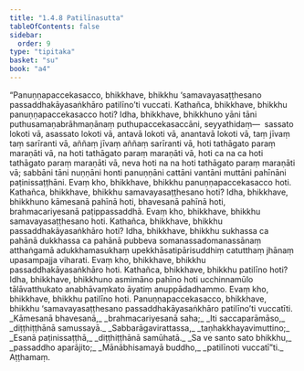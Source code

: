 ```yaml
---
title: "1.4.8 Patilīnasutta"
tableOfContents: false
sidebar:
  order: 9
type: "tipitaka"
basket: "su"
book: "a4"
---
```



<DynamicBreadcrumb />

<Division number="38" book="a4">

<Paragraph number="263" book="a4">
“Panuṇṇapaccekasacco, bhikkhave, bhikkhu ‘samavayasaṭṭhesano passaddhakāyasaṅkhāro patilīno’ti vuccati. Kathañca, bhikkhave, bhikkhu panuṇṇapaccekasacco hoti? Idha, bhikkhave, bhikkhuno yāni tāni puthusamaṇabrāhmaṇānaṃ puthupaccekasaccāni, seyyathidaṃ—  sassato lokoti vā, asassato lokoti vā, antavā lokoti vā, anantavā lokoti vā, taṃ jīvaṃ taṃ sarīranti vā, aññaṃ jīvaṃ aññaṃ sarīranti vā, hoti tathāgato paraṃ maraṇāti vā, na hoti tathāgato paraṃ maraṇāti vā, hoti ca na ca hoti tathāgato paraṃ maraṇāti vā, neva hoti na na hoti tathāgato paraṃ maraṇāti vā; sabbāni tāni nuṇṇāni honti panuṇṇāni cattāni vantāni muttāni pahīnāni paṭinissaṭṭhāni. Evaṃ kho, bhikkhave, bhikkhu panuṇṇapaccekasacco hoti.
</Paragraph>

<Paragraph number="264" book="a4">
Kathañca, bhikkhave, bhikkhu samavayasaṭṭhesano hoti? Idha, bhikkhave, bhikkhuno kāmesanā pahīnā hoti, bhavesanā pahīnā hoti, brahmacariyesanā paṭippassaddhā. Evaṃ kho, bhikkhave, bhikkhu samavayasaṭṭhesano hoti.
</Paragraph>

<Paragraph number="265" book="a4">
Kathañca, bhikkhave, bhikkhu passaddhakāyasaṅkhāro hoti? Idha, bhikkhave, bhikkhu sukhassa ca pahānā dukkhassa ca pahānā pubbeva somanassadomanassānaṃ atthaṅgamā adukkhamasukhaṃ upekkhāsatipārisuddhiṃ catutthaṃ jhānaṃ upasampajja viharati. Evaṃ kho, bhikkhave, bhikkhu passaddhakāyasaṅkhāro hoti.
</Paragraph>

<Paragraph number="266" book="a4">
Kathañca, bhikkhave, bhikkhu patilīno hoti? Idha, bhikkhave, bhikkhuno asmimāno pahīno hoti ucchinnamūlo tālāvatthukato anabhāvaṃkato āyatiṃ anuppādadhammo. Evaṃ kho, bhikkhave, bhikkhu patilīno hoti. Panuṇṇapaccekasacco, bhikkhave, bhikkhu ‘samavayasaṭṭhesano passaddhakāyasaṅkhāro patilīno’ti vuccatīti.
</Paragraph>

<Paragraph number="267" type="verses" book="a4">
_Kāmesanā bhavesanā,_  
_brahmacariyesanā saha;_  
_Iti saccaparāmāso,_  
_diṭṭhiṭṭhānā samussayā._  

</Paragraph>

<Paragraph number="268" type="verses" book="a4">
_Sabbarāgavirattassa,_  
_taṇhakkhayavimuttino;_  
_Esanā paṭinissaṭṭhā,_  
_diṭṭhiṭṭhānā samūhatā._  

</Paragraph>

<Paragraph number="269" type="verses" book="a4">
_Sa ve santo sato bhikkhu,_  
_passaddho aparājito;_  
_Mānābhisamayā buddho,_  
_patilīnoti vuccatī”ti._  


</Paragraph>
</Division>

<Paragraph number="270" type="center" book="a4">
Aṭṭhamaṃ.
</Paragraph>